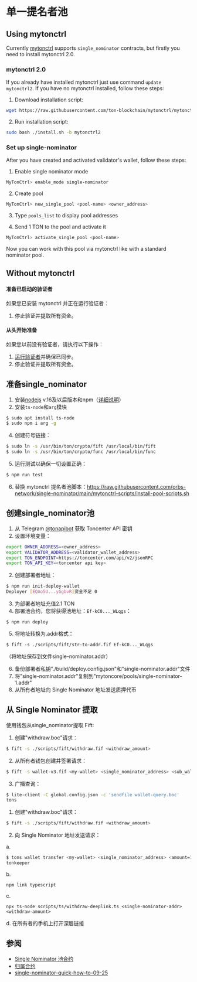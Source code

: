 # 单一提名者池

## Using mytonctrl

Currently [mytonctrl](https://github.com/ton-blockchain/mytonctrl) supports `single_nominator` contracts, but firstly you need to install mytonctrl 2.0.

### mytonctrl 2.0

If you already have installed mytonctrl just use command `update mytonctrl2`. If you have no mytonctrl installed, follow these steps:

1. Download installation script:

```bash
wget https://raw.githubusercontent.com/ton-blockchain/mytonctrl/mytonctrl2/scripts/install.sh
```

2. Run installation script:

```bash
sudo bash ./install.sh -b mytonctrl2
```

### Set up single-nominator

After you have created and activated validator's wallet, follow these steps:

1. Enable single nominator mode

```bash
MyTonCtrl> enable_mode single-nominator
```

2. Create pool

```bash
MyTonCtrl> new_single_pool <pool-name> <owner_address>
```

3. Type `pools_list` to display pool addresses

4. Send 1 TON to the pool and activate it

```bash
MyTonCtrl> activate_single_pool <pool-name>
```

Now you can work with this pool via mytonctrl like with a standard nominator pool.

## Without mytonctrl

#### 准备已启动的验证者

  如果您已安装 mytonctrl 并正在运行验证者：

1. 停止验证并提取所有资金。

#### 从头开始准备

  如果您以前没有验证者，请执行以下操作：

1. [运行验证者](/participate/run-nodes/full-node)并确保已同步。
2. 停止验证并提取所有资金。

## 准备single_nominator

1. 安装[nodejs](https://nodejs.org/en) v.16及以后版本和npm（[详细说明](https://github.com/nodesource/distributions#debian-and-ubuntu-based-distributions)）
2. 安装`ts-node`和`arg`模块

```bash
$ sudo apt install ts-node
$ sudo npm i arg -g
```

4. 创建符号链接：

```bash
$ sudo ln -s /usr/bin/ton/crypto/fift /usr/local/bin/fift
$ sudo ln -s /usr/bin/ton/crypto/func /usr/local/bin/func
```

5. 运行测试以确保一切设置正确：

```bash
$ npm run test
```

6. 替换 mytonctrl 提名者池脚本：https://raw.githubusercontent.com/orbs-network/single-nominator/main/mytonctrl-scripts/install-pool-scripts.sh

## 创建single_nominator池

1. 从 Telegram [@tonapibot](https://t.me/tonapibot) 获取 Toncenter API 密钥
2. 设置环境变量：

```bash
export OWNER_ADDRESS=<owner_address>
export VALIDATOR_ADDRESS=<validator_wallet_address>
export TON_ENDPOINT=https://toncenter.com/api/v2/jsonRPC
export TON_API_KEY=<toncenter api key>
```

2. 创建部署者地址：

```bash
$ npm run init-deploy-wallet
Deployer [EQAo5U...yGgbvR]资金不足 0
```

3. 为部署者地址充值2.1 TON
4. 部署池合约，您将获得池地址：`Ef-kC0..._WLqgs`：

```
$ npm run deploy
```

5. 将地址转换为.addr格式：

```
$ fift -s ./scripts/fift/str-to-addr.fif Ef-kC0..._WLqgs
```

（将地址保存到文件single-nominator.addr）

6. 备份部署者私钥"./build/deploy.config.json"和"single-nominator.addr"文件
7. 将"single-nominator.addr"复制到"mytoncore/pools/single-nominator-1.addr"
8. 从所有者地址向 Single Nominator 地址发送质押代币

## 从 Single Nominator 提取

使用钱包从single_nominator提取
Fift:

1. 创建"withdraw.boc"请求：

```bash
$ fift -s ./scripts/fift/withdraw.fif <withdraw_amount>
```

2. 从所有者钱包创建并签署请求：

```bash
$ fift -s wallet-v3.fif <my-wallet> <single_nominator_address> <sub_wallet_id> <seqno> <amount=1> -B withdraw.boc
```

3. 广播查询：

```bash
$ lite-client -C global.config.json -c 'sendfile wallet-query.boc'
tons
```

1. 创建"withdraw.boc"请求：

```bash
$ fift -s ./scripts/fift/withdraw.fif <withdraw_amount>
```

2. 向 Single Nominator 地址发送请求：

a.

```bash
$ tons wallet transfer <my-wallet> <single_nominator_address> <amount=1> --body withdraw.boc
tonkeeper
```

b.

```
npm link typescript
```

c.

```
npx ts-node scripts/ts/withdraw-deeplink.ts <single-nominator-addr> <withdraw-amount>
```

d. 在所有者的手机上打开深层链接

## 参阅

- [Single Nominator 池合约](https://github.com/orbs-network/single-nominator)
- [归属合约](/participate/network-maintenance/vesting-contract)
- [single-nominator-quick-how-to-09-25](https://telegra.ph/single-nominator-quick-how-to-09-25)
